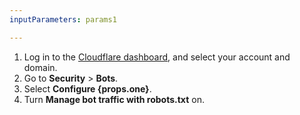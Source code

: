 ```yaml
---
inputParameters: params1

---
```



1. Log in to the [Cloudflare dashboard](https://dash.cloudflare.com/), and select your account and domain.
2. Go to **Security** > **Bots**.
3. Select **Configure {props.one}**.
4. Turn **Manage bot traffic with robots.txt** on.